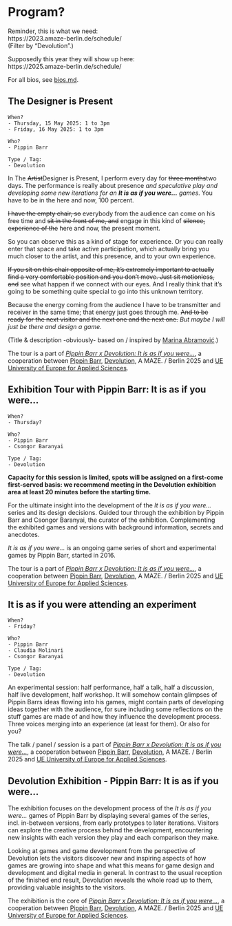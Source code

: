 # Program? {#sec-program}

Reminder, this is what we need:  
https://2023.amaze-berlin.de/schedule/  
(Filter by "Devolution".)

Supposedly this year they will show up here:  
https://2025.amaze-berlin.de/schedule/

For all bios, see [bios.md](./bios.md).

## The Designer is Present

```
When?
- Thursday, 15 May 2025: 1 to 3pm
- Friday, 16 May 2025: 1 to 3pm

Who?
- Pippin Barr

Type / Tag:
- Devolution
```

In The ~~Artist~~Designer is Present, I perform every day for ~~three months~~two days. The performance is really about presence *and speculative play and developing some new iterations for an **It is as if you were...** games*. You have to be in the here and now, 100 percent.

~~I have the empty chair, so~~ everybody from the audience can come on his free time and ~~sit in the front of me, and~~ engage in this kind of ~~silence, experience of the~~ here and now, the present moment.

So you can observe this as a kind of stage for experience. Or you can really enter that space and take active participation, which actually bring you much closer to the artist, and this presence, and to your own experience.

~~If you sit on this chair opposite of me, it's extremely important to actually find a very comfortable position and you don't move. Just sit motionless, and~~ see what happen if we connect with our eyes. And I really think that it’s going to be something quite special to go into this unknown territory.

Because the energy coming from the audience I have to be transmitter and receiver in the same time; that energy just goes through me. ~~And to be ready for the next visitor and the next one and the next one.~~ *But maybe I will just be there and design a game.*

(Title & description -obviously- based on / inspired by [Marina Abramović](https://www.moma.org/audio/playlist/243/3133).)

The tour is a part of [*Pippin Barr x Devolution: It is as if you were...*](https://github.com/csongorb/growingstuff), a cooperation between [Pippin Barr](https://pippinbarr.com/), [Devolution](https://devolution.online/), A MAZE. / Berlin 2025 and [UE University of Europe for Applied Sciences](https://www.ue-germany.com).

## Exhibition Tour with Pippin Barr: It is as if you were...

```
When?
- Thursday?

Who?
- Pippin Barr
- Csongor Baranyai

Type / Tag:
- Devolution
```

**Capacity for this session is limited, spots will be assigned on a first-come first-served basis: we recommend meeting in the Devolution exhibition area at least 20 minutes before the starting time.**

For the ultimate insight into the development of the *It is as if you were...* series and its design decisions. Guided tour through the exhibition by Pippin Barr and Csongor Baranyai, the curator of the exhibition. Complementing the exhibited games and versions with background information, secrets and anecdotes.

*It is as if you were...* is an ongoing game series of short and experimental games by Pippin Barr, started in 2016.

The tour is a part of [*Pippin Barr x Devolution: It is as if you were...*](https://github.com/csongorb/growingstuff), a cooperation between [Pippin Barr](https://pippinbarr.com/), [Devolution](https://devolution.online/), A MAZE. / Berlin 2025 and [UE University of Europe for Applied Sciences](https://www.ue-germany.com).

## It is as if you were attending an experiment

```
When?
- Friday?

Who?
- Pippin Barr
- Claudia Molinari
- Csongor Baranyai

Type / Tag:
- Devolution
```

An experimental session: half performance, half a talk, half a discussion, half live development, half workshop. It will somehow contain glimpses of Pippin Barrs ideas flowing into his games, might contain parts of developing ideas together with the audience, for sure including some reflections on the stuff games are made of and how they influence the development process. Three voices merging into an experience (at least for them). Or also for you?

The talk / panel / session is a part of [*Pippin Barr x Devolution: It is as if you were...*](https://github.com/csongorb/growingstuff), a cooperation between [Pippin Barr](https://pippinbarr.com/), [Devolution](https://devolution.online/), A MAZE. / Berlin 2025 and [UE University of Europe for Applied Sciences](https://www.ue-germany.com).

## Devolution Exhibition - Pippin Barr: It is as if you were...

The exhibition focuses on the development process of the *It is as if you were...* games of Pippin Barr by displaying several games of the series, incl. in-between versions, from early prototypes to later iterations. Visitors can explore the creative process behind the development, encountering new insights with each version they play and each comparison they make. 

Looking at games and game development from the perspective of Devolution lets the visitors discover new and inspiring aspects of how games are growing into shape and what this means for game design and development and digital media in general. In contrast to the usual reception of the finished end result, Devolution reveals the whole road up to them, providing valuable insights to the visitors.

The exhibition is the core of [*Pippin Barr x Devolution: It is as if you were...*](https://github.com/csongorb/growingstuff), a cooperation between [Pippin Barr](https://pippinbarr.com/), [Devolution](https://devolution.online/), A MAZE. / Berlin 2025 and [UE University of Europe for Applied Sciences](https://www.ue-germany.com).
